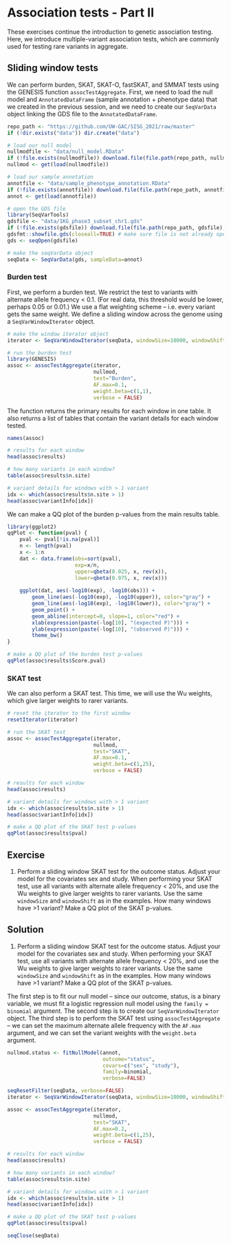 # Association tests - Part II

These exercises continue the introduction to genetic association testing. Here, we introduce multiple-variant association tests, which are commonly used for testing rare variants in aggregate.

## Sliding window tests

We can perform burden, SKAT, SKAT-O, fastSKAT, and SMMAT tests using the GENESIS function `assocTestAggregate`. First, we need to load the null model and `AnnotatedDataFrame` (sample annotation + phenotype data) that we created in the previous session, and we need to create our `SeqVarData` object linking the GDS file to the `AnnotatedDataFrame`.

```r
repo_path <- "https://github.com/UW-GAC/SISG_2021/raw/master"
if (!dir.exists("data")) dir.create("data")

# load our null model
nullmodfile <- "data/null_model.RData"
if (!file.exists(nullmodfile)) download.file(file.path(repo_path, nullmodfile), nullmodfile)
nullmod <- get(load(nullmodfile))

# load our sample annotation
annotfile <- "data/sample_phenotype_annotation.RData"
if (!file.exists(annotfile)) download.file(file.path(repo_path, annotfile), annotfile)
annot <- get(load(annotfile))

# open the GDS file
library(SeqVarTools)
gdsfile <- "data/1KG_phase3_subset_chr1.gds"
if (!file.exists(gdsfile)) download.file(file.path(repo_path, gdsfile), gdsfile)
gdsfmt::showfile.gds(closeall=TRUE) # make sure file is not already open
gds <- seqOpen(gdsfile)

# make the seqVarData object
seqData <- SeqVarData(gds, sampleData=annot)
```

### Burden test

First, we perform a burden test. We restrict the test to variants with alternate allele frequency < 0.1. (For real data, this threshold would be lower, perhaps 0.05 or 0.01.) We use a flat weighting scheme -- i.e. every variant gets the same weight. We define a sliding window across the genome using a `SeqVarWindowIterator` object.

```r
# make the window iterator object
iterator <- SeqVarWindowIterator(seqData, windowSize=10000, windowShift=5000, verbose=FALSE)

# run the burden test
library(GENESIS)
assoc <- assocTestAggregate(iterator, 
                            nullmod, 
                            test="Burden", 
                            AF.max=0.1, 
                            weight.beta=c(1,1), 
                            verbose = FALSE)
```

The function returns the primary results for each window in one table. It also returns a list of tables that contain the variant details for each window tested.

```r
names(assoc)

# results for each window
head(assoc$results)

# how many variants in each window?
table(assoc$results$n.site)

# variant details for windows with > 1 variant
idx <- which(assoc$results$n.site > 1)
head(assoc$variantInfo[idx])
```

We can make a QQ plot of the burden p-values from the main results table. 

```r
library(ggplot2)
qqPlot <- function(pval) {
    pval <- pval[!is.na(pval)]
    n <- length(pval)
    x <- 1:n
    dat <- data.frame(obs=sort(pval),
                      exp=x/n,
                      upper=qbeta(0.025, x, rev(x)),
                      lower=qbeta(0.975, x, rev(x)))
    
    ggplot(dat, aes(-log10(exp), -log10(obs))) +
        geom_line(aes(-log10(exp), -log10(upper)), color="gray") +
        geom_line(aes(-log10(exp), -log10(lower)), color="gray") +
        geom_point() +
        geom_abline(intercept=0, slope=1, color="red") +
        xlab(expression(paste(-log[10], "(expected P)"))) +
        ylab(expression(paste(-log[10], "(observed P)"))) +
        theme_bw()
}    

# make a QQ plot of the burden test p-values
qqPlot(assoc$results$Score.pval)
```

### SKAT test

We can also perform a SKAT test. This time, we will use the Wu weights, which give larger weights to rarer variants.

```r
# reset the iterator to the first window
resetIterator(iterator)

# run the SKAT test
assoc <- assocTestAggregate(iterator, 
                            nullmod, 
                            test="SKAT", 
                            AF.max=0.1, 
                            weight.beta=c(1,25), 
                            verbose = FALSE)

# results for each window
head(assoc$results)

# variant details for windows with > 1 variant
idx <- which(assoc$results$n.site > 1)
head(assoc$variantInfo[idx])

# make a QQ plot of the SKAT test p-values
qqPlot(assoc$results$pval)
```

## Exercise

1. Perform a sliding window SKAT test for the outcome status. Adjust your model for the covariates sex and study. When performing your SKAT test, use all variants with alternate allele frequency < 20%, and use the Wu weights to give larger weights to rarer variants. Use the same `windowSize` and `windowShift` as in the examples. How many windows have >1 variant? Make a QQ plot of the SKAT p-values. 

## Solution

1. Perform a sliding window SKAT test for the outcome status. Adjust your model for the covariates sex and study. When performing your SKAT test, use all variants with alternate allele frequency < 20%, and use the Wu weights to give larger weights to rarer variants. Use the same `windowSize` and `windowShift` as in the examples. How many windows have >1 variant? Make a QQ plot of the SKAT p-values. 

The first step is to fit our null model -- since our outcome, status, is a binary variable, we must fit a logistic regression null model using the `family = binomial` argument. The second step is to create our `SeqVarWindowIterator` object. The third step is to perform the SKAT test using `assocTestAggregate` -- we can set the maximum alternate allele frequency with the `AF.max` argument, and we can set the variant weights with the `weight.beta` argument.

```r
nullmod.status <- fitNullModel(annot, 
                               outcome="status", 
                               covars=c("sex", "study"), 
                               family=binomial, 
                               verbose=FALSE)

seqResetFilter(seqData, verbose=FALSE)
iterator <- SeqVarWindowIterator(seqData, windowSize=10000, windowShift=5000, verbose=FALSE)

assoc <- assocTestAggregate(iterator, 
                            nullmod, 
                            test="SKAT", 
                            AF.max=0.2, 
                            weight.beta=c(1,25),
                            verbose = FALSE)

# results for each window
head(assoc$results)

# how many variants in each window?
table(assoc$results$n.site)

# variant details for windows with > 1 variant
idx <- which(assoc$results$n.site > 1)
head(assoc$variantInfo[idx])

# make a QQ plot of the SKAT test p-values
qqPlot(assoc$results$pval)
```

```r
seqClose(seqData)
```
